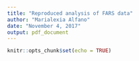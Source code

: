 ```yaml
---
title: "Reproduced analysis of FARS data"
author: "Marialexia Alfano"
date: "November 4, 2017"
output: pdf_document
---
```


```r
knitr::opts_chunk$set(echo = TRUE)
```

